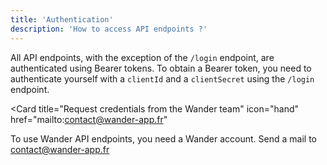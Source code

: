```yaml
---
title: 'Authentication'
description: 'How to access API endpoints ?'
---
```


  All API endpoints, with the exception of the `/login` endpoint, are authenticated using Bearer tokens.
  To obtain a Bearer token, you need to authenticate yourself with a `clientId` and a `clientSecret` using the `/login` endpoint.


<Card
  title="Request credentials from the Wander team"
  icon="hand"
  href="mailto:contact@wander-app.fr"
>
  To use Wander API endpoints, you need a Wander account. Send a mail to contact@wander-app.fr
</Card>


